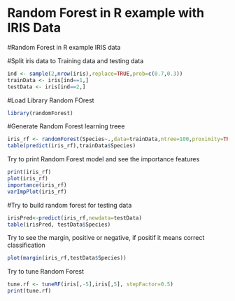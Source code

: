 Random Forest in R example with IRIS Data
========================================================


#Random Forest in R example IRIS data


#Split iris data to Training data and testing data

```r
ind <- sample(2,nrow(iris),replace=TRUE,prob=c(0.7,0.3))
trainData <- iris[ind==1,]
testData <- iris[ind==2,]
```
#Load Library Random FOrest
```r
library(randomForest)
```
#Generate Random Forest learning treee
```r
iris_rf <- randomForest(Species~.,data=trainData,ntree=100,proximity=TRUE)
table(predict(iris_rf),trainData$Species)
```

Try to print Random Forest model and see the importance features
```r
print(iris_rf)
plot(iris_rf)
importance(iris_rf)
varImpPlot(iris_rf)
```

#Try to build random forest for testing data
```r
irisPred<-predict(iris_rf,newdata=testData)
table(irisPred, testData$Species)
```
Try to see the margin, positive or negative, if positif it means correct classification
```r
plot(margin(iris_rf,testData$Species))
```

Try to tune Random Forest
```r

tune.rf <- tuneRF(iris[,-5],iris[,5], stepFactor=0.5)
print(tune.rf)
```